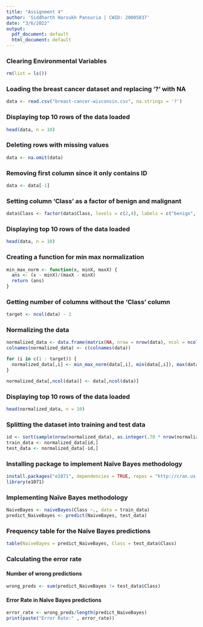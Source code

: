 ```yaml
---
title: "Assignment 4"
author: 'Siddharth Harsukh Pansuria | CWID: 20005837'
date: "3/6/2022"
output:
  pdf_document: default
  html_document: default
---
```


### Clearing Environmental Variables
```r
rm(list = ls())
```

### Loading the breast cancer dataset and replacing '?' with NA
```r
data <- read.csv("breast-cancer-wisconsin.csv", na.strings = '?')
```

### Displaying top 10 rows of the data loaded
```r
head(data, n = 10)
```

### Deleting rows with missing values
```r
data <- na.omit(data)
```

### Removing first column since it only contains ID
```r
data <- data[-1]
```

### Setting column 'Class' as a factor of benign and malignant
```r
data$Class <- factor(data$Class, levels = c(2,4), labels = c("benign", "malignant"))
```

### Displaying top 10 rows of the data loaded
```r
head(data, n = 10)
```

### Creating a function for min max normalization
```r
min_max_norm <- function(x, minX, maxX) {
  ans <- (x - minX)/(maxX - minX)
  return (ans)
}
```

### Getting number of columns without the 'Class' column
```r
target <- ncol(data) - 1
```

### Normalizing the data
```r
normalized_data <- data.frame(matrix(NA, nrow = nrow(data), ncol = ncol(data)))
colnames(normalized_data) <- c(colnames(data))

for (i in c(1 : target)) {
  normalized_data[,i] <- min_max_norm(data[,i], min(data[,i]), max(data[,i]))
}

normalized_data[,ncol(data)] <- data[,ncol(data)]
```

### Displaying top 10 rows of the data loaded
```r
head(normalized_data, n = 10)
```

### Splitting the dataset into training and test data
```r
id <- sort(sample(nrow(normalized_data), as.integer(.70 * nrow(normalized_data))))
train_data <- normalized_data[id,]
test_data <- normalized_data[-id,]
```

### Installing package to implement Naïve Bayes methodology 
```r
install.packages("e1071", dependencies = TRUE, repos = "http://cran.us.r-project.org")
library(e1071)
```

### Implementing Naïve Bayes methodology
```r
NaiveBayes <- naiveBayes(Class ~., data = train_data)
predict_NaiveBayes <- predict(NaiveBayes, test_data)
```

### Frequency table for the Naïve Bayes predictions
```r
table(NaiveBayes = predict_NaiveBayes, Class = test_data$Class)
```

### Calculating the error rate
#### Number of wrong predictions
```r
wrong_preds <- sum(predict_NaiveBayes != test_data$Class)
```
#### Error Rate in Naïve Bayes predictions
```r
error_rate <- wrong_preds/length(predict_NaiveBayes)
print(paste("Error Rate:" , error_rate))
```
